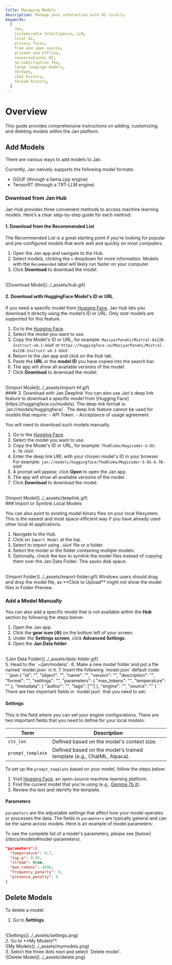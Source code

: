 ```yaml
---
title: Managing Models
description: Manage your interaction with AI locally.
keywords:
  [
    Jan,
    Customizable Intelligence, LLM,
    local AI,
    privacy focus,
    free and open source,
    private and offline,
    conversational AI,
    no-subscription fee,
    large language models,
    threads,
    chat history,
    thread history,
  ]
---
```


# Overview
This guide provides comprehensive instructions on adding, customizing, and deleting models within the Jan platform. 

## Add Models

There are various ways to add models to Jan.

Currently, Jan natively supports the following model formats: 
- GGUF (through a llama.cpp engine)
- TensorRT (through a TRT-LLM engine)

### Download from Jan Hub
Jan Hub provides three convenient methods to access machine learning models. Here’s a clear step-by-step guide for each method:

#### 1. Download from the Recommended List
The Recommended List is a great starting point if you're looking for popular and pre-configured models that work well and quickly on most computers.

1. Open the Jan app and navigate to the Hub.
2. Select models, clicking the `v` dropdown for more information. Models with the `Recommended` label will likely run faster on your computer.
3. Click **Download** to download the model.
<br/>
![Download Model](../_assets/hub.gif)

#### 2. Download with HuggingFace Model's ID or URL 
If you need a specific model from [Hugging Face](https://huggingface.co/models), Jan Hub lets you download it directly using the model’s ID or URL.
<Callout type="warning">
Only `GGUF` models are supported for this feature.
</Callout>
1. Go to the [Hugging Face](https://huggingface.co/models).
2. Select the model you want to use.
3. Copy the Model's ID or URL, for example: `MaziyarPanahi/Mixtral-8x22B-Instruct-v0.1-GGUF` or `https://huggingface.co/MaziyarPanahi/Mixtral-8x22B-Instruct-v0.1-GGUF`.
4. Return to the Jan app and click on the Hub tab.
5. Paste the **URL** or the **model ID** you have copied into the search bar.
6. The app will show all available versions of the model.
7. Click **Download** to download the model.
<br/>
![Import Model](../_assets/import-hf.gif)
<br/>
#### 3. Download with Jan Deeplink
You can also use Jan's deep link feature to download a specific model from [Hugging Face](https://huggingface.co/models). The deep link format is: `jan://models/huggingface/<model's ID>`.
<Callout type="warning">
The deep link feature cannot be used for models that require:
- API Token.
- Acceptance of usage agreement.

You will need to download such models manually.
</Callout>
1. Go to the [Hugging Face](https://huggingface.co/models).
2. Select the model you want to use.
3. Copy the Model's ID or URL, for example: `TheBloke/Magicoder-S-DS-6.7B-GGUF`.
4. Enter the deep link URL with your chosen model's ID in your browser. For example: `jan://models/huggingface/TheBloke/Magicoder-S-DS-6.7B-GGUF`
5. A prompt will appear, click **Open** to open the Jan app.
6. The app will show all available versions of the model.
7. Click **Download** to download the model.
<br/>
![Import Model](../_assets/deeplink.gif)
<br/>
### Import or Symlink Local Models

You can also point to existing model binary files on your local filesystem. 
This is the easiest and most space-efficient way if you have already used other local AI applications.

1. Navigate to the Hub.
2. Click on `Import Model` at the top.
3. Select to import using `.GGUF` file or a folder.
3. Select the model or the folder containing multiple models.
4. Optionally, check the box to symlink the model files instead of copying them over the Jan Data Folder. This saves disk space.
<br/>
![Import Folder](../_assets/import-folder.gif)

<Callout type="warning">
Windows users should drag and drop the model file, as **Click to Upload** might not show the model files in Folder Preview.
</Callout>

### Add a Model Manually
You can also add a specific model that is not available within the **Hub** section by following the steps below:
1. Open the Jan app.
2. Click the **gear icon (⚙️)** on the bottom left of your screen.
3. Under the **Settings screen**, click **Advanced Settings**.
4. Open the **Jan Data folder**.
<br/>
![Jan Data Folder](../_assets/data-folder.gif)
<br/>
5. Head to the `~/jan/models/`.
6. Make a new model folder and put a file named `model.json` in it.
7. Insert the following `model.json` default code:
```json
{
  "id": "<unique_identifier_of_the_model>",
  "object": "<type_of_object, e.g., model, tool>",
  "name": "<name_of_the_model>",
  "version": "<version_number>",
  "description": "<brief_description_of_the_model>",
  "format": "<format_of_the_model_api_or_other>",
  "settings": "<additional_settings_as_needed>",
  "parameters": {
    "max_tokens": "<maximum_number_of_tokens_the_model_can_generate>",
    "temperature": "<temperature_setting_for_randomness_in_generation>"
  },
  "metadata": {
    "author": "<name_of_the_creator_or_organization>",
    "tags": ["<list_of_relevant_tags_describing_the_model>"]
  },
  "engine": "<engine_or_platform_the_model_runs_on>",
  "source": "<url_or_source_of_the_model_information>"
}
```
There are two important fields in `model.json` that you need to set:

#### Settings

This is the field where you can set your engine configurations. There are two important fields that you need to define for your local models:

| Term              | Description                                                           |
| ----------------- | --------------------------------------------------------------------- |
| `ctx_len`         | Defined based on the model's context size.                            |
| `prompt_template` | Defined based on the model's trained template (e.g., ChatML, Alpaca). |

To set up the `prompt_template` based on your model, follow the steps below: 
1. Visit [Hugging Face](https://huggingface.co/), an open-source machine-learning platform.
2. Find the current model that you're using (e.g., [Gemma 7b it](https://huggingface.co/google/gemma-7b-it)).
3. Review the text and identify the template.

#### Parameters

`parameters` are the adjustable settings that affect how your model operates or processes the data.
The fields in `parameters` are typically general and can be the same across models. Here is an example of model parameters:

<Callout type='info'>
To see the complete list of a model's parameters, please see [below](/docs/models#model-parameters).
</Callout>

```json
"parameters":{
  "temperature": 0.7,
  "top_p": 0.95,
  "stream": true,
  "max_tokens": 4096,
  "frequency_penalty": 0,
  "presence_penalty": 0
}
```

## Delete Models
To delete a model:

1. Go to **Settings**.
<br/>
![Settings](../_assets/settings.png)
<br/>
2. Go to **My Models**.
<br/>
![My Models](../_assets/mymodels.png)
<br/>
3. Select the three dots next and select `Delete model`.
<br/>
![Delete Model](../_assets/delete.png)